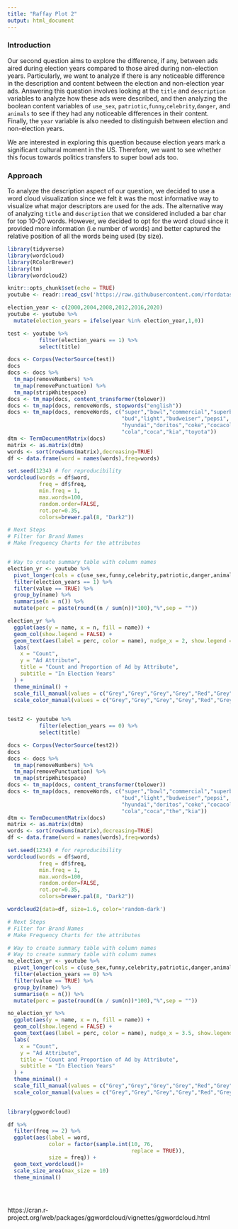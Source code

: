 ```yaml
---
title: "Raffay Plot 2"
output: html_document
---
```


### Introduction
Our second question aims to explore the difference, if any, between ads aired during election years compared to those aired during non-election years. Particularly, we want to analyze if there is any noticeable difference in the description and content between the election and non-election year ads. Answering this question involves looking at the `title` and `description` variables to analyze how these ads were described, and then analyzing the boolean content variables of `use_sex`, `patriotic`,`funny`,`celebrity`,`danger`, and `animals` to see if they had any noticeable differences in their content. Finally, the `year` variable is also needed to distinguish between election and non-election years. 

We are interested in exploring this question because election years mark a significant cultural moment in the US. Therefore, we want to see whether this focus towards politics transfers to super bowl ads too. 


### Approach 

To analyze the description aspect of our question, we decided to use a word cloud visualization since we felt it was the most informative way to visualize what major descriptors are used for the ads. The alternative way of analyzing `title` and `description` that we considered included a bar char for top 10-20 words. However, we decided to opt for the word cloud since it provided more information (i.e number of words) and better captured the relative position of all the words being used (by size).

```r
library(tidyverse)
library(wordcloud)
library(RColorBrewer)
library(tm)
library(wordcloud2)

knitr::opts_chunk$set(echo = TRUE)
youtube <- readr::read_csv('https://raw.githubusercontent.com/rfordatascience/tidytuesday/master/data/2021/2021-03-02/youtube.csv', show_col_types = FALSE)

election_year <- c(2000,2004,2008,2012,2016,2020)
youtube <- youtube %>% 
  mutate(election_years = ifelse(year %in% election_year,1,0)) 

test <- youtube %>% 
          filter(election_years == 1) %>% 
          select(title)

docs <- Corpus(VectorSource(test))
docs
docs <- docs %>%
  tm_map(removeNumbers) %>%
  tm_map(removePunctuation) %>%
  tm_map(stripWhitespace)
docs <- tm_map(docs, content_transformer(tolower))
docs <- tm_map(docs, removeWords, stopwords("english"))
docs <- tm_map(docs, removeWords, c("super","bowl","commercial","superbowl",
                                    "bud","light","budweiser","pepsi",
                                    "hyundai","doritos","coke","cocacola",
                                    "cola","coca","kia","toyota"))
dtm <- TermDocumentMatrix(docs) 
matrix <- as.matrix(dtm) 
words <- sort(rowSums(matrix),decreasing=TRUE) 
df <- data.frame(word = names(words),freq=words)

set.seed(1234) # for reproducibility 
wordcloud(words = df$word, 
          freq = df$freq,
          min.freq = 1,
          max.words=100, 
          random.order=FALSE, 
          rot.per=0.35,
          colors=brewer.pal(8, "Dark2"))

# Next Steps
# Filter for Brand Names 
# Make Frequency Charts for the attributes 


# Way to create summary table with column names 
election_yr <- youtube %>% 
  pivot_longer(cols = c(use_sex,funny,celebrity,patriotic,danger,animals)) %>% 
  filter(election_years == 1) %>% 
  filter(value == TRUE) %>% 
  group_by(name) %>% 
  summarise(n = n()) %>% 
  mutate(perc = paste(round((n / sum(n))*100),"%",sep = ""))

election_yr %>% 
  ggplot(aes(y = name, x = n, fill = name)) +
  geom_col(show.legend = FALSE) +
  geom_text(aes(label = perc, color = name), nudge_x = 2, show.legend = FALSE) +
  labs(
    x = "Count",
    y = "Ad Attribute",
    title = "Count and Proportion of Ad by Attribute",
    subtitle = "In Election Years"
  ) +
  theme_minimal() +
  scale_fill_manual(values = c("Grey","Grey","Grey","Grey","Red","Grey")) +
  scale_color_manual(values = c("Grey","Grey","Grey","Grey","Red","Grey"))
 


```

```r


test2 <- youtube %>% 
          filter(election_years == 0) %>% 
          select(title)

docs <- Corpus(VectorSource(test2))
docs
docs <- docs %>%
  tm_map(removeNumbers) %>%
  tm_map(removePunctuation) %>%
  tm_map(stripWhitespace)
docs <- tm_map(docs, content_transformer(tolower))
docs <- tm_map(docs, removeWords, c("super","bowl","commercial","superbowl",
                                    "bud","light","budweiser","pepsi",
                                    "hyundai","doritos","coke","cocacola",
                                    "cola","coca","the","kia"))
dtm <- TermDocumentMatrix(docs) 
matrix <- as.matrix(dtm) 
words <- sort(rowSums(matrix),decreasing=TRUE) 
df <- data.frame(word = names(words),freq=words)

set.seed(1234) # for reproducibility 
wordcloud(words = df$word, 
          freq = df$freq,
          min.freq = 1,
          max.words=100, 
          random.order=FALSE, 
          rot.per=0.35,
          colors=brewer.pal(8, "Dark2"))

wordcloud2(data=df, size=1.6, color='random-dark')

# Next Steps
# Filter for Brand Names 
# Make Frequency Charts for the attributes 


```



```r

# Way to create summary table with column names 
# Way to create summary table with column names 
no_election_yr <- youtube %>% 
  pivot_longer(cols = c(use_sex,funny,celebrity,patriotic,danger,animals)) %>% 
  filter(election_years == 0) %>% 
  filter(value == TRUE) %>% 
  group_by(name) %>% 
  summarise(n = n()) %>% 
  mutate(perc = paste(round((n / sum(n))*100),"%",sep = "")) 

no_election_yr %>% 
  ggplot(aes(y = name, x = n, fill = name)) +
  geom_col(show.legend = FALSE) +
  geom_text(aes(label = perc, color = name), nudge_x = 3.5, show.legend = FALSE) +
  labs(
    x = "Count",
    y = "Ad Attribute",
    title = "Count and Proportion of Ad by Attribute",
    subtitle = "In Election Years"
  ) +
  theme_minimal() +
  scale_fill_manual(values = c("Grey","Grey","Grey","Grey","Red","Grey")) +
  scale_color_manual(values = c("Grey","Grey","Grey","Grey","Red","Grey"))
 

```


```r

library(ggwordcloud)

df %>% 
  filter(freq >= 2) %>% 
  ggplot(aes(label = word, 
             color = factor(sample.int(10, 76, 
                                       replace = TRUE)),
             size = freq)) +
  geom_text_wordcloud()+
  scale_size_area(max_size = 10)
  theme_minimal()
      

  


```

https://cran.r-project.org/web/packages/ggwordcloud/vignettes/ggwordcloud.html

